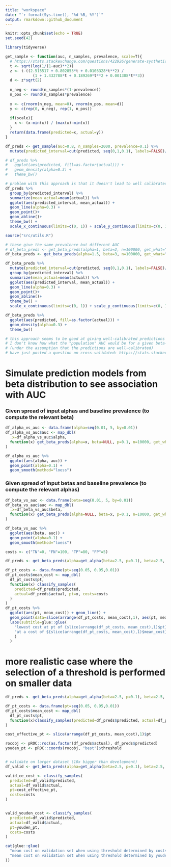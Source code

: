 ```yaml
---
title: "workspace"
date: "`r format(Sys.time(), '%d %B, %Y')`"
output: rmarkdown::github_document
---
```


```r
knitr::opts_chunk$set(echo = TRUE)
set.seed(42)
```

```r
library(tidyverse)

get_sample <- function(auc, n_samples, prevalence, scale=T){
  # https://stats.stackexchange.com/questions/422926/generate-synthetic-data-given-auc
  t <- sqrt(log(1/(1-auc)**2))
  z <- t-((2.515517 + 0.802853*t + 0.0103328*t**2) / 
            (1 + 1.432788*t + 0.189269*t**2 + 0.001308*t**3))
  d <- z*sqrt(2)
  
  n_neg <- round(n_samples*(1-prevalence))
  n_pos <- round(n_samples*prevalence)
  
  x <- c(rnorm(n_neg, mean=0), rnorm(n_pos, mean=d))
  y <- c(rep(0, n_neg), rep(1, n_pos))
  
  if(scale){
    x <- (x-min(x)) / (max(x)-min(x))
  }
  return(data.frame(predicted=x, actual=y))
}

df_preds <- get_sample(auc=0.8, n_samples=2000, prevalence=0.1) %>%
  mutate(predicted_interval=cut(predicted, seq(0,1,0.1), labels=FALSE)/10-0.05)

# df_preds %>%
#   ggplot(aes(predicted, fill=as.factor(actual))) +
#   geom_density(alpha=0.3) +
#   theme_bw()

# problem with this approach is that it doesn't lead to well calibrated predictions
df_preds %>%
  group_by(predicted_interval) %>%
  summarize(mean_actual=mean(actual)) %>%
  ggplot(aes(predicted_interval, mean_actual)) +
  geom_line(alpha=0.3) +
  geom_point()+
  geom_abline()+
  theme_bw() +
  scale_x_continuous(limits=c(0, 1)) + scale_y_continuous(limits=c(0, 1))


```

```r
source("src/utils.R")

# these give the same prevalence but different AUC
# df_beta_preds <- get_beta_preds(alpha=1, beta=2, n=100000, get_what="preds")$preds
df_beta_preds <- get_beta_preds(alpha=1.5, beta=3, n=100000, get_what="preds")$preds

df_beta_preds %>%
  mutate(predicted_interval=cut(predicted, seq(0,1,0.1), labels=FALSE)/10-0.05)%>%
  group_by(predicted_interval) %>%
  summarize(mean_actual=mean(actual)) %>%
  ggplot(aes(predicted_interval, mean_actual)) +
  geom_line(alpha=0.3) +
  geom_point()+
  geom_abline()+
  theme_bw() +
  scale_x_continuous(limits=c(0, 1)) + scale_y_continuous(limits=c(0, 1))

df_beta_preds %>%
  ggplot(aes(predicted, fill=as.factor(actual))) +
  geom_density(alpha=0.3) +
  theme_bw()

# this approach seems to be good at giving well-calibrated predictions but
# I don't know how what the "population" AUC would be for a given beta-distribution
# (under the assumption that the predictions are well-calibrated)
# have just posted a question on cross-validated: https://stats.stackexchange.com/questions/562000/how-to-simulate-a-calibrated-prediction-model-given-prevalence-and-auc

```


# Simulate prediction models from beta distribution to see association with AUC

### Given spread of input alphas and baseline prevalence (to compute the relevant beta)

```r
df_alpha_vs_auc <- data.frame(alpha=seq(0.01, 5, by=0.01))
df_alpha_vs_auc$auc <- map_dbl(
  .x=df_alpha_vs_auc$alpha, 
  function(x) get_beta_preds(alpha=x, beta=NULL, p=0.1, n=10000, get_what="auc")$auc
)

df_alpha_vs_auc %>%
  ggplot(aes(alpha, auc)) + 
  geom_point(alpha=0.1) + 
  geom_smooth(method="loess")

```

### Given spread of input betas and baseline prevalence (to compute the relevant alphas)
```r
df_beta_vs_auc <- data.frame(beta=seq(0.01, 5, by=0.01))
df_beta_vs_auc$auc <- map_dbl(
  .x=df_beta_vs_auc$beta, 
  function(x) get_beta_preds(alpha=NULL, beta=x, p=0.1, n=10000, get_what="auc")$auc
)

df_beta_vs_auc %>%
  ggplot(aes(beta, auc)) + 
  geom_point(alpha=0.1) +
  geom_smooth(method="loess")
```


```r
costs <- c("TN"=0, "FN"=100, "TP"=80, "FP"=5)

df_preds <- get_beta_preds(alpha=get_alpha(beta=2.5, p=0.1), beta=2.5, p=0.1, n=10000, get_what="preds")$preds

df_pt_costs <- data.frame(pt=seq(0.05, 0.95,0.01))
df_pt_costs$mean_cost <- map_dbl(
  df_pt_costs$pt, 
  function(x) classify_samples(
    predicted=df_preds$predicted, 
    actual=df_preds$actual, pt=x, costs=costs
  )
)
df_pt_costs %>%
  ggplot(aes(pt, mean_cost)) + geom_line() +
  geom_point(data=slice(arrange(df_pt_costs, mean_cost),1), aes(pt, mean_cost)) +
  labs(subtitle=glue::glue(
    "lowest cost at pt of {slice(arrange(df_pt_costs, mean_cost),1)$pt}\n",
    "at a cost of ${slice(arrange(df_pt_costs, mean_cost),1)$mean_cost}"
    )
  )
```

# more realistic case where the selection of a threshold is performed on smaller data
```r

df_preds <- get_beta_preds(alpha=get_alpha(beta=2.5, p=0.1), beta=2.5, p=0.1, n=1000, get_what="preds")$preds

df_pt_costs <- data.frame(pt=seq(0.05, 0.95,0.01))
df_pt_costs$mean_cost <- map_dbl(
  df_pt_costs$pt, 
  function(x)classify_samples(predicted=df_preds$predicted, actual=df_preds$actual, pt=x, costs=costs)
)

cost_effective_pt <- slice(arrange(df_pt_costs, mean_cost),1)$pt

rocobj <- pROC::roc(as.factor(df_preds$actual), df_preds$predicted)
youden_pt <- pROC::coords(rocobj, "best")$threshold


# validate on larger dataset (10x bigger than development)
df_valid <- get_beta_preds(alpha=get_alpha(beta=2.5, p=0.1), beta=2.5, p=0.1, n=10000, get_what="preds")$preds

valid_ce_cost <- classify_samples(
  predicted=df_valid$predicted, 
  actual=df_valid$actual, 
  pt=cost_effective_pt, 
  costs=costs
)


valid_youden_cost <- classify_samples(
  predicted=df_valid$predicted, 
  actual=df_valid$actual, 
  pt=youden_pt, 
  costs=costs
)

cat(glue::glue(
  "mean cost on validation set when using threshold determined by costs:        {scales::dollar_format()(valid_ce_cost)}\n",
  "mean cost on validation set when using threshold determined by youden index: {scales::dollar_format()(valid_youden_cost)}",
))

```
